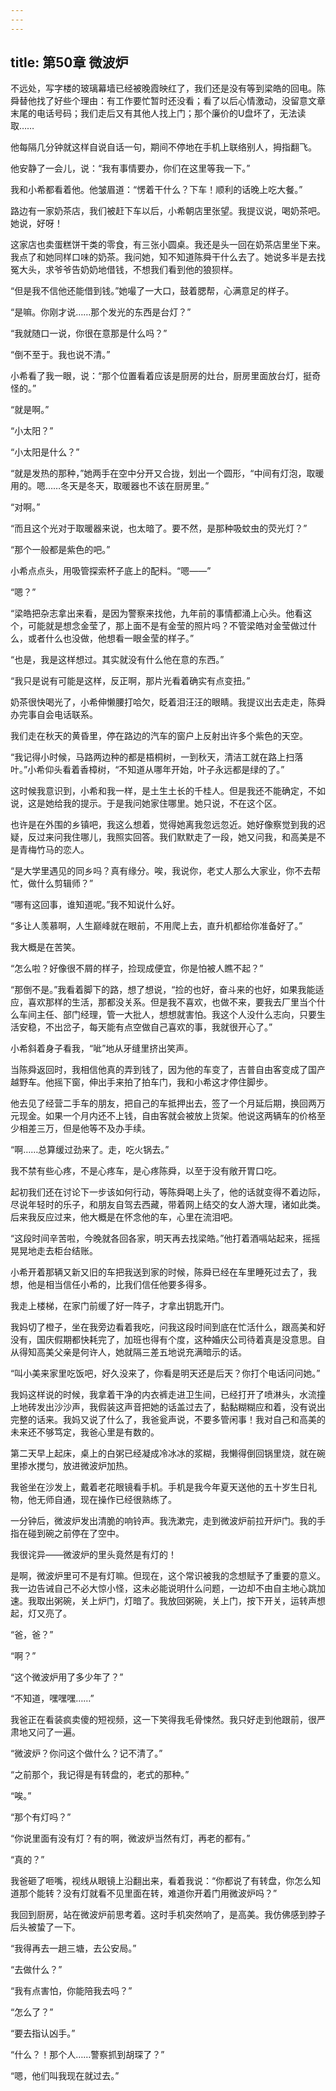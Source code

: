 ```yaml
---
---
---
```

title: 第50章 微波炉
---




不远处，写字楼的玻璃幕墙已经被晚霞映红了，我们还是没有等到梁皓的回电。陈舜替他找了好些个理由：有工作要忙暂时还没看；看了以后心情激动，没留意文章末尾的电话号码；我们走后又有其他人找上门；那个廉价的U盘坏了，无法读取……

他每隔几分钟就这样自说自话一句，期间不停地在手机上联络别人，拇指翻飞。

他安静了一会儿，说：“我有事情要办，你们在这里等我一下。”

我和小希都看着他。他皱眉道：“愣着干什么？下车！顺利的话晚上吃大餐。”

路边有一家奶茶店，我们被赶下车以后，小希朝店里张望。我提议说，喝奶茶吧。她说，好呀！

这家店也卖蛋糕饼干类的零食，有三张小圆桌。我还是头一回在奶茶店里坐下来。我点了和她同样口味的奶茶。我问她，知不知道陈舜干什么去了。她说多半是去找冤大头，求爷爷告奶奶地借钱，不想我们看到他的狼狈样。

“但是我不信他还能借到钱。”她嘬了一大口，鼓着腮帮，心满意足的样子。

“是嘛。你刚才说……那个发光的东西是台灯？”

“我就随口一说，你很在意那是什么吗？”

“倒不至于。我也说不清。”

小希看了我一眼，说：“那个位置看着应该是厨房的灶台，厨房里面放台灯，挺奇怪的。”

“就是啊。”

“小太阳？”

“小太阳是什么？”

“就是发热的那种，”她两手在空中分开又合拢，划出一个圆形，“中间有灯泡，取暖用的。嗯……冬天是冬天，取暖器也不该在厨房里。”

“对啊。”

“而且这个光对于取暖器来说，也太暗了。要不然，是那种吸蚊虫的荧光灯？”

“那个一般都是紫色的吧。”

小希点点头，用吸管探索杯子底上的配料。“嗯——”

“嗯？”

“梁皓把杂志拿出来看，是因为警察来找他，九年前的事情都涌上心头。他看这个，可能就是想念金莹了，那上面不是有金莹的照片吗？不管梁皓对金莹做过什么，或者什么也没做，他想看一眼金莹的样子。”

“也是，我是这样想过。其实就没有什么他在意的东西。”

“我只是说有可能是这样，反正啊，那片光看着确实有点变扭。”

奶茶很快喝光了，小希伸懒腰打哈欠，眨着泪汪汪的眼睛。我提议出去走走，陈舜办完事自会电话联系。

我们走在秋天的黄昏里，停在路边的汽车的窗户上反射出许多个紫色的天空。

“我记得小时候，马路两边种的都是梧桐树，一到秋天，清洁工就在路上扫落叶。”小希仰头看着香樟树，“不知道从哪年开始，叶子永远都是绿的了。”

这时候我意识到，小希和我一样，是土生土长的千桂人。但是我还不能确定，不如说，这是她给我的提示。于是我问她家住哪里。她只说，不在这个区。

也许是在外围的乡镇吧，我这么想着，觉得她离我忽远忽近。她好像察觉到我的迟疑，反过来问我住哪儿，我照实回答。我们默默走了一段，她又问我，和高美是不是青梅竹马的恋人。

“是大学里遇见的同乡吗？真有缘分。唉，我说你，老丈人那么大家业，你不去帮忙，做什么剪辑师？”

“哪有这回事，谁知道呢。”我不知说什么好。

“多让人羡慕啊，人生巅峰就在眼前，不用爬上去，直升机都给你准备好了。”

我大概是在苦笑。

“怎么啦？好像很不屑的样子，捡现成便宜，你是怕被人瞧不起？”

“那倒不是。”我看着脚下的路，想了想说，“捡的也好，奋斗来的也好，如果我能适应，喜欢那样的生活，那都没关系。但是我不喜欢，也做不来，要我去厂里当个什么车间主任、部门经理，管一大批人，想想就害怕。我这个人没什么志向，只要生活安稳，不出岔子，每天能有点空做自己喜欢的事，我就很开心了。”

小希斜着身子看我，“呲”地从牙缝里挤出笑声。

当陈舜返回时，我相信他真的弄到钱了，因为他的车变了，吉普自由客变成了国产越野车。他摇下窗，伸出手来拍了拍车门，我和小希这才停住脚步。

他去见了经营二手车的朋友，把自己的车抵押出去，签了一个月延后期，换回两万元现金。如果一个月内还不上钱，自由客就会被放上货架。他说这两辆车的价格至少相差三万，但是他等不及办手续。

“啊……总算缓过劲来了。走，吃火锅去。”

我不禁有些心疼，不是心疼车，是心疼陈舜，以至于没有敞开胃口吃。

起初我们还在讨论下一步该如何行动，等陈舜喝上头了，他的话就变得不着边际，尽说年轻时的乐子，和朋友自驾去西藏，带着网上结交的女人游大理，诸如此类。后来我反应过来，他大概是在怀念他的车，心里在流泪吧。

“这段时间辛苦啦，今晚就各回各家，明天再去找梁皓。”他打着酒嗝站起来，摇摇晃晃地走去柜台结账。

小希开着那辆又新又旧的车把我送到家的时候，陈舜已经在车里睡死过去了，我想，他是相当信任小希的，比我们信任他要多得多。

我走上楼梯，在家门前缓了好一阵子，才拿出钥匙开门。

我妈切了橙子，坐在我旁边看着我吃，问我这段时间到底在忙活什么，跟高美和好没有，国庆假期都快耗完了，加班也得有个度，这种婚庆公司待着真是没意思。自从得知高美父亲是何许人，她就隔三差五地说充满暗示的话。

“叫小美来家里吃饭吧，好久没来了，你看是明天还是后天？你打个电话问问她。”

我妈这样说的时候，我拿着干净的内衣裤走进卫生间，已经打开了喷淋头，水流撞上地砖发出沙沙声，我假装这声音把她的话盖过去了，黏黏糊糊应和着，没有说出完整的话来。我妈又说了什么了，我爸瓮声说，不要多管闲事！我对自己和高美的未来还不够笃定，我爸心里是有数的。

第二天早上起床，桌上的白粥已经凝成冷冰冰的浆糊，我懒得倒回锅里烧，就在碗里掺水搅匀，放进微波炉加热。

我爸坐在沙发上，戴着老花眼镜看手机。手机是我今年夏天送他的五十岁生日礼物，他无师自通，现在操作已经很熟练了。

一分钟后，微波炉发出清脆的响铃声。我洗漱完，走到微波炉前拉开炉门。我的手指在碰到碗之前停在了空中。

我很诧异——微波炉的里头竟然是有灯的！

是啊，微波炉里可不是有灯嘛。但现在，这个常识被我的念想赋予了重要的意义。我一边告诫自己不必大惊小怪，这未必能说明什么问题，一边却不由自主地心跳加速。我取出粥碗，关上炉门，灯暗了。我放回粥碗，关上门，按下开关，运转声想起，灯又亮了。

“爸，爸？”

“啊？”

“这个微波炉用了多少年了？”

“不知道，嘿嘿嘿……”

我爸正在看装疯卖傻的短视频，这一下笑得我毛骨悚然。我只好走到他跟前，很严肃地又问了一遍。

“微波炉？你问这个做什么？记不清了。”

“之前那个，我记得是有转盘的，老式的那种。”

“唉。”

“那个有灯吗？”

“你说里面有没有灯？有的啊，微波炉当然有灯，再老的都有。”

“真的？”

我爸砸了咂嘴，视线从眼镜上沿翻出来，看着我说：“你都说了有转盘，你怎么知道那个能转？没有灯就看不见里面在转，难道你开着门用微波炉吗？”

我回到厨房，站在微波炉前思考着。这时手机突然响了，是高美。我仿佛感到脖子后头被蛰了一下。

“我得再去一趟三塘，去公安局。”

“去做什么？”

“我有点害怕，你能陪我去吗？”

“怎么了？”

“要去指认凶手。”

“什么？！那个人……警察抓到胡琛了？”

“嗯，他们叫我现在就过去。”